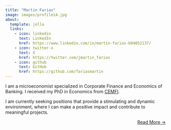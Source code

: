 ```yaml
---
title: "Martin Farias"
image: images/profile14.jpg
about:
  template: jolla
  links:
    - icon: linkedin
      text: LinkedIn
      href: https://www.linkedin.com/in/martin-farias-b04052137/
    - icon: twitter-x
      text: X
      href: https://twitter.com/jmartin_farias
    - icon: github
      text: GitHub
      href: https://github.com/fariasmartin
---
```


I am a microeconomist specialized in Corporate Finance and Economics of Banking. I received my PhD in Economics from [CEMFI](https://www.cemfi.es/).<br>


I am currently seeking positions that provide a stimulating and dynamic environment, where I can make a positive impact and contribute to meaningful projects.


::: {style="text-align: right"}
[Read More →](../about)
:::